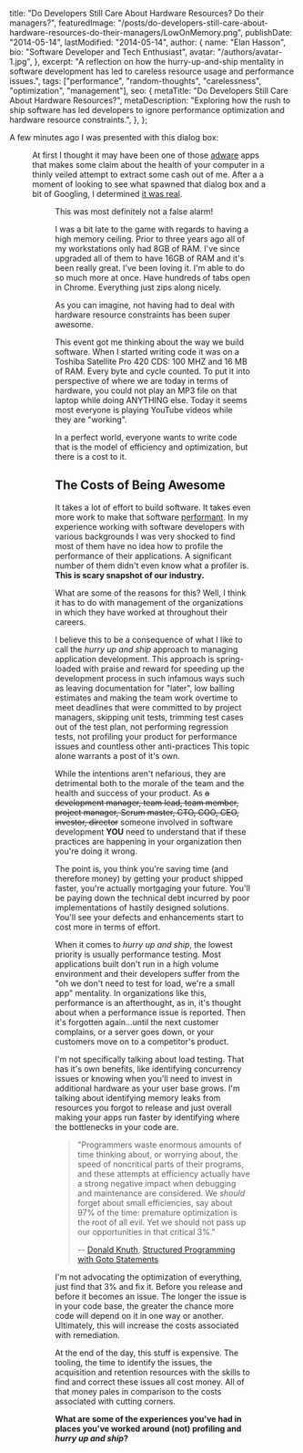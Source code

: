   title: "Do Developers Still Care About Hardware Resources? Do their managers?",
  featuredImage: "/posts/do-developers-still-care-about-hardware-resources-do-their-managers/LowOnMemory.png",
  publishDate: "2014-05-14",
  lastModified: "2014-05-14",
  author: {
    name: "Elan Hasson",
    bio: "Software Developer and Tech Enthusiast",
    avatar: "/authors/avatar-1.jpg",
  },
  excerpt: "A reflection on how the hurry-up-and-ship mentality in software development has led to careless resource usage and performance issues.",
  tags: ["performance", "random-thoughts", "carelessness", "optimization", "management"],
  seo: {
    metaTitle: "Do Developers Still Care About Hardware Resources?",
    metaDescription: "Exploring how the rush to ship software has led developers to ignore performance optimization and hardware resource constraints.",
  },
};

A few minutes ago I was presented with this dialog box:

<Figure src="/posts/do-developers-still-care-about-hardware-resources-do-their-managers/LowOnMemory.png" alt="Close programs to prevent information loss - low on memory" caption="Scary dialog box that popped up." />

At first I thought it may have been one of those [adware](http://en.wikipedia.org/wiki/Adware) apps that makes some claim about the health of your computer in a thinly veiled attempt to extract some cash out of me. After a a moment of looking to see what spawned that dialog box and a bit of Googling, I determined [it was real](http://windows.microsoft.com/en-us/windows/preventing-low-memory-problems).

<Figure src="/posts/do-developers-still-care-about-hardware-resources-do-their-managers/MemoryUsage.png" alt="Task Manager shows Maxed out RAM" caption="Task Manager shows Maxed out RAM" className="float-right" />

This was most definitely not a false alarm!

I was a bit late to the game with regards to having a high memory ceiling. Prior to three years ago all of my workstations only had 8GB of RAM. I've since upgraded all of them to have 16GB of RAM and it's been really great. I've been loving it. I'm able to do so much more at once. Have hundreds of tabs open in Chrome. Everything just zips along nicely.

As you can imagine, not having had to deal with hardware resource constraints has been super awesome.

This event got me thinking about the way we build software. When I started writing code it was on a Toshiba Satellite Pro 420 CDS: 100 MHZ and 16 MB of RAM. Every byte and cycle counted. To put it into perspective of where we are today in terms of hardware, you could not play an MP3 file on that laptop while doing ANYTHING else. Today it seems most everyone is playing YouTube videos while they are "working".

In a perfect world, everyone wants to write code that is the model of efficiency and optimization, but there is a cost to it.

## The Costs of Being Awesome

It takes a lot of effort to build software. It takes even more work to make that software [performant](http://en.wiktionary.org/wiki/performant). In my experience working with software developers with various backgrounds I was very shocked to find most of them have no idea how to profile the performance of their applications. A significant number of them didn't even know what a profiler is. **This is scary snapshot of our industry.**

What are some of the reasons for this? Well, I think it has to do with management of the organizations in which they have worked at throughout their careers.

I believe this to be a consequence of what I like to call the *hurry up and ship* approach to managing application development. This approach is spring-loaded with praise and reward for speeding up the development process in such infamous ways such as leaving documentation for "later", low balling estimates and making the team work overtime to meet deadlines that were committed to by project managers, skipping unit tests, trimming test cases out of the test plan, not performing regression tests, not profiling your product for performance issues and countless other anti-practices This topic alone warrants a post of it's own.

While the intentions aren't nefarious, they are detrimental both to the morale of the team and the health and success of your product. As ~~a development manager, team lead, team member, project manager, Scrum master, CTO, COO, CEO, investor, director~~ someone involved in software development **YOU** need to understand that if these practices are happening in your organization then you're doing it wrong.

The point is, you think you're saving time (and therefore money) by getting your product shipped faster, you're actually mortgaging your future. You'll be paying down the technical debt incurred by poor implementations of hastily designed solutions. You'll see your defects and enhancements start to cost more in terms of effort.

When it comes to *hurry up and ship*, the lowest priority is usually performance testing. Most applications built don't run in a high volume environment and their developers suffer from the "oh we don't need to test for load, we're a small app" mentality. In organizations like this, performance is an afterthought, as in, it's thought about when a performance issue is reported. Then it's forgotten again...until the next customer complains, or a server goes down, or your customers move on to a competitor's product.

I'm not specifically talking about load testing. That has it's own benefits, like identifying concurrency issues or knowing when you'll need to invest in additional hardware as your user base grows. I'm talking about identifying memory leaks from resources you forgot to release and just overall making your apps run faster by identifying where the bottlenecks in your code are.

> "Programmers waste enormous amounts of time thinking about, or worrying about, the speed of noncritical parts of their programs, and these attempts at efficiency actually have a strong negative impact when debugging and maintenance are considered. We *should* forget about small efficiencies, say about 97% of the time: premature optimization is the root of all evil. Yet we should not pass up our opportunities in that critical 3%."
>
> -- [Donald Knuth](https://en.wikipedia.org/wiki/Donald_Knuth), [Structured Programming with Goto Statements](http://web.archive.org/web/20130731202547/http://pplab.snu.ac.kr/courses/adv_pl05/papers/p261-knuth.pdf)

I'm not advocating the optimization of everything, just find that 3% and fix it. Before you release and before it becomes an issue. The longer the issue is in your code base, the greater the chance more code will depend on it in one way or another. Ultimately, this will increase the costs associated with remediation.

At the end of the day, this stuff is expensive. The tooling, the time to identify the issues, the acquisition and retention resources with the skills to find and correct these issues all cost money. All of that money pales in comparison to the costs associated with cutting corners.

**What are some of the experiences you've had in places you've worked around (not) profiling and *hurry up and ship*?**